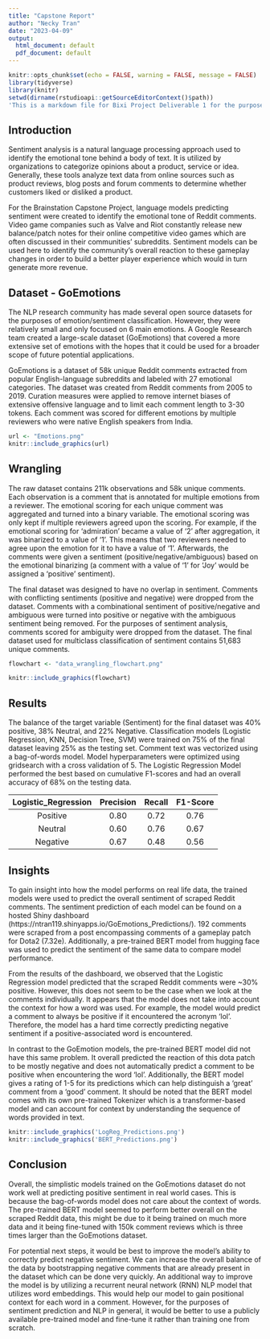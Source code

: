 ```yaml
---
title: "Capstone Report"
author: "Necky Tran"
date: "2023-04-09"
output:
  html_document: default
  pdf_document: default
---
```


```r
knitr::opts_chunk$set(echo = FALSE, warning = FALSE, message = FALSE)
library(tidyverse)
library(knitr)
setwd(dirname(rstudioapi::getSourceEditorContext()$path))
'This is a markdown file for Bixi Project Deliverable 1 for the purposes of data visualization and report generation. With the loaded libraries anyone should be able to run this file and generate the report. This was was written in R-4.2.1'

```

## Introduction

Sentiment analysis is a natural language processing approach used to identify the emotional tone behind a body of text. It is utilized by organizations to categorize opinions about a product, service or idea. Generally, these tools analyze text data from online sources such as product reviews, blog posts and forum comments to determine whether customers liked or disliked a product. 

For the Brainstation Capstone Project, language models predicting sentiment were created to identify the emotional tone of Reddit comments. Video game companies such as Valve and Riot constantly release new balance/patch notes for their online competitive video games which are often discussed in their communities' subreddits. Sentiment models can be used here to identify the community's overall reaction to these gameplay changes in order to build a better player experience which would in turn generate more revenue. 


## Dataset - GoEmotions

The NLP research community has made several open source datasets for the purposes of emotion/sentiment classification. However, they were relatively small and only focused on 6 main emotions. A Google Research team created a large-scale dataset (GoEmotions) that covered a more extensive set of emotions with the hopes that it could be used for a broader scope of future potential applications.

GoEmotions is a dataset of 58k unique Reddit comments extracted from popular English-language subreddits and labeled with 27 emotional categories. The dataset was created from Reddit comments from 2005 to 2019. Curation measures were applied to remove internet biases of extensive offensive language and to limit each comment length to 3-30 tokens. Each comment was scored for different emotions by multiple reviewers who were native English speakers from India. 


```r
url <- "Emotions.png"
knitr::include_graphics(url)

```

## Wrangling

The raw dataset contains 211k observations and 58k unique comments. Each observation is a comment that is annotated for multiple emotions from a reviewer. The emotional scoring for each unique comment was aggregated and turned into a binary variable. The emotional scoring was only kept if multiple reviewers agreed upon the scoring. For example, if the emotional scoring for ‘admiration’ became a value of ‘2’ after aggregation, it was binarized to a value of ‘1’. This means that two reviewers needed to agree upon the emotion for it to have a value of  ‘1’. Afterwards, the comments were given a sentiment (positive/negative/ambiguous) based on the emotional binarizing (a comment with a value of ‘1’ for ‘Joy’ would be assigned a ‘positive’ sentiment). 

The final dataset was designed to have no overlap in sentiment. Comments with conflicting sentiments (positive and negative) were dropped from the dataset. Comments with a combinational sentiment of positive/negative and ambiguous were turned into positive or negative with the ambiguous sentiment being removed. For the purposes of sentiment analysis, comments scored for ambiguity were dropped from the dataset. The final dataset used for multiclass classification of sentiment contains 51,683 unique comments. 


```r
flowchart <- "data_wrangling_flowchart.png"

knitr::include_graphics(flowchart)

```

## Results

The balance of the target variable (Sentiment) for the final dataset was 40% positive, 38% Neutral, and 22% Negative. Classification models (Logistic Regression, KNN, Decision Tree, SVM) were trained on 75% of the final dataset leaving 25% as the testing set. Comment text was vectorized using a bag-of-words model. Model hyperparameters were optimized using gridsearch with a cross validation of 5. The Logistic Regression Model performed the best based on cumulative F1-scores and had an overall accuracy of 68% on the testing data. 


| Logistic_Regression | Precision | Recall | F1-Score |
|:-------------------:|:---------:|:------:|:--------:|
|       Positive      |    0.80   |  0.72  |   0.76   |
|       Neutral       |    0.60   |  0.76  |   0.67   |
|       Negative      |    0.67   |  0.48  |   0.56   |

## Insights
To gain insight into how the model performs on real life data, the trained models were used to predict the overall sentiment of scraped Reddit comments. The sentiment prediction of each model can be found on a hosted Shiny dashboard (https://ntran119.shinyapps.io/GoEmotions_Predictions/). 192 comments were scraped from a post encompassing comments of a gameplay patch for Dota2 (7.32e). Additionally, a pre-trained BERT model from hugging face was used to predict the sentiment of the same data to compare model performance.

From the results of the dashboard, we observed that the Logistic Regression model predicted that the scraped Reddit comments were ~30% positive. However, this does not seem to be the case when we look at the comments individually. It appears that the model does not take into account the context for how a word was used. For example, the model would predict a comment to always be positive if it encountered the acronym ‘lol’. Therefore, the model has a hard time correctly predicting negative sentiment if a positive-associated word is encountered. 

In contrast to the GoEmotion models, the pre-trained BERT model did not have this same problem. It overall predicted the reaction of this dota patch to be mostly negative and does not automatically predict a comment to be positive when encountering the word ‘lol’. Additionally, the BERT model gives a rating of 1-5 for its predictions which can help distinguish a ‘great’ comment from a ‘good’ comment. It should be noted that the BERT model comes with its own pre-trained Tokenizer which is a transformer-based model and can account for context by understanding the sequence of words provided in text.



```r

knitr::include_graphics('LogReg_Predictions.png')
knitr::include_graphics('BERT_Predictions.png')
```

## Conclusion

Overall, the simplistic models trained on the GoEmotions dataset do not work well at predicting positive sentiment in real world cases. This is because the bag-of-words model does not care about the context of words. The pre-trained BERT model seemed to perform better overall on the scraped Reddit data, this might be due to it being trained on much more data and it being fine-tuned with 150k comment reviews which is three times larger than the GoEmotions dataset. 

For potential next steps, it would be best to improve the model’s ability to correctly predict negative sentiment. We can increase the overall balance of the data by bootstrapping negative comments that are already present in the dataset which can be done very quickly. An additional way to improve the model is by utilizing a recurrent neural network (RNN) NLP model that utilizes word embeddings. This would help our model to gain positional context for each word in a comment. However, for the purposes of sentiment prediction and NLP in general, it would be better to use a publicly available pre-trained model and fine-tune it rather than training one from scratch. 



